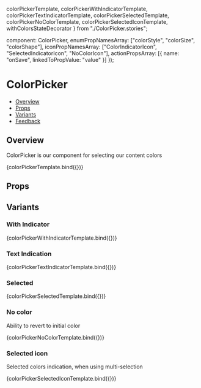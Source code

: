   colorPickerTemplate,
  colorPickerWithIndicatorTemplate,
  colorPickerTextIndicatorTemplate,
  colorPickerSelectedTemplate,
  colorPickerNoColorTemplate,
  colorPickerSelectedIconTemplate,
  withColorsStateDecorator
} from "./ColorPicker.stories";

  component: ColorPicker,
  enumPropNamesArray: ["colorStyle", "colorSize", "colorShape"],
  iconPropNamesArray: ["ColorIndicatorIcon", "SelectedIndicatorIcon", "NoColorIcon"],
  actionPropsArray: [{ name: "onSave", linkedToPropValue: "value" }]
});

<Meta
  title="Pickers/ColorPicker"
  component={ColorPicker}
  argTypes={metaSettings.argTypes}
  decorators={metaSettings.decorators}
/>

<!--- Component documentation -->

# ColorPicker

- [Overview](#overview)
- [Props](#props)
- [Variants](#variants)
- [Feedback](#feedback)

## Overview

ColorPicker is our component for selecting our content colors

<Canvas>
  <Story name="Overview">{colorPickerTemplate.bind({})}</Story>
</Canvas>

## Props

<ArgsTable of={ColorPicker} />

## Variants

### With Indicator

<Canvas>
  <Story name="With Indicator">{colorPickerWithIndicatorTemplate.bind({})}</Story>
</Canvas>

### Text Indication

<Canvas>
  <Story name="Text Indication">{colorPickerTextIndicatorTemplate.bind({})}</Story>
</Canvas>

### Selected

<Canvas>
  <Story name="Selected">{colorPickerSelectedTemplate.bind({})}</Story>
</Canvas>

### No color

Ability to revert to initial color

<Canvas>
  <Story name="No color">{colorPickerNoColorTemplate.bind({})}</Story>
</Canvas>

### Selected icon

Selected colors indication, when using multi-selection

<Canvas>
  <Story name="Selected icon">{colorPickerSelectedIconTemplate.bind({})}</Story>
</Canvas>
